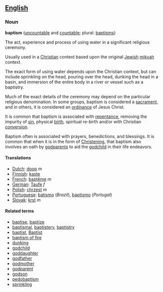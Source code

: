 ==[[English]]==
===Noun===
'''baptism''' ([[uncountable]] and [[countable]]; plural: [[baptisms]])

The act, experience and process of using water in a significant religious ceremony.

Usually used in a [[Christian]] context based upon the original [[Jewish]] [[mikvah]] context.

The exact form of using water depends upon the Christian context, but can include
sprinkling on the head, pouring over the head, dunking the head in a basin, and 
immersion of the entire body in a river or vessel such as a baptistry.

Much of the exact details of the ceremony may depend on the particular religious 
denomination. In some groups, baptism is considered a [[sacrament]], and in others,
it is considered an [[ordinance]] of Jesus Christ.

It is common that baptism is associated with [[repentance]], removing the impurity of [[sin]], 
physical [[birth]], spiritual re-birth and/or with Christian [[conversion]].

Baptism often is associated with prayers, benedictions, and blessings.  It is
common that when it is in the form of [[Christening]], that baptism also involves
an oath by [[godparents]] to aid the [[godchild]] in their life endeavors.

====Translations====
*[[Dutch]]: [[doop]] ''m''
*[[Finnish]]: [[kaste]]
*[[French]]: [[baptême]] ''m''
*[[German]]: [[Taufe]] ''f''
*[[Polish]]: [[chrzest]] ''m''
*[[Portuguese]]: [[batismo]] (''Brazil''), [[baptismo]] (''Portugal'')
*[[Slovak]]: [[krst]] ''m''

====Related terms====
*[[baptise]], [[baptize]]
*[[baptismal]], [[baptistery]], [[baptistry]]
*[[baptist]], [[Baptist]]
*[[baptism of fire]]
*[[dunking]]
*[[godchild]]
*[[goddaughter]]
*[[godfather]]
*[[godmother]]
*[[godparent]]
*[[godson]]
*[[pedobaptism]]
*[[sprinkling]]